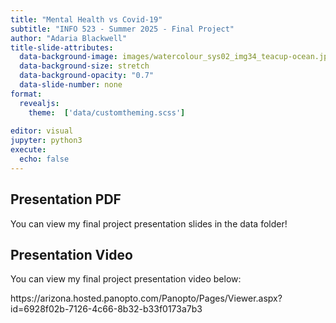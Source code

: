 ```yaml
---
title: "Mental Health vs Covid-19"
subtitle: "INFO 523 - Summer 2025 - Final Project"
author: "Adaria Blackwell"
title-slide-attributes:
  data-background-image: images/watercolour_sys02_img34_teacup-ocean.jpg
  data-background-size: stretch
  data-background-opacity: "0.7"
  data-slide-number: none
format:
  revealjs:
    theme:  ['data/customtheming.scss']
  
editor: visual
jupyter: python3
execute:
  echo: false
---
```

## Presentation PDF

You can view my final project presentation slides in the data folder!
 
## Presentation Video

You can view my final project presentation video below:

https://arizona.hosted.panopto.com/Panopto/Pages/Viewer.aspx?id=6928f02b-7126-4c66-8b32-b33f0173a7b3
